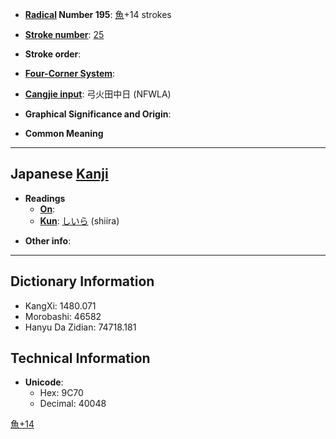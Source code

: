 * '''[[Wiktionary:Chinese radical index| Radical]] Number 195''': [[Wiktionary:Chinese radical index 魚|魚]]+14 strokes

* '''[[Wiktionary:Chinese total strokes index|Stroke number]]''': [[Wiktionary:Chinese total strokes index 25|25]]

* '''Stroke order''': 

* '''[[Wiktionary:Chinese four corner index|Four-Corner System]]''': 

* '''[[Wiktionary:Chinese Cangjie index|Cangjie input]]''': 弓火田中日 (NFWLA)

* '''Graphical Significance and Origin''': 

* '''Common Meaning'''

----

== Japanese [[Kanji]] ==

* '''Readings'''
** '''[[On]]''': 
** '''[[Kun]]''': [[しいら]] (shiira)

* '''Other info''':  

----

== Dictionary Information ==

* KangXi: 1480.071
* Morobashi: 46582
* Hanyu Da Zidian: 74718.181

== Technical Information ==

* '''Unicode''':
** Hex: 9C70
** Decimal: 40048

[[Category:Japanese-only CJKV Characters|魚+14]]